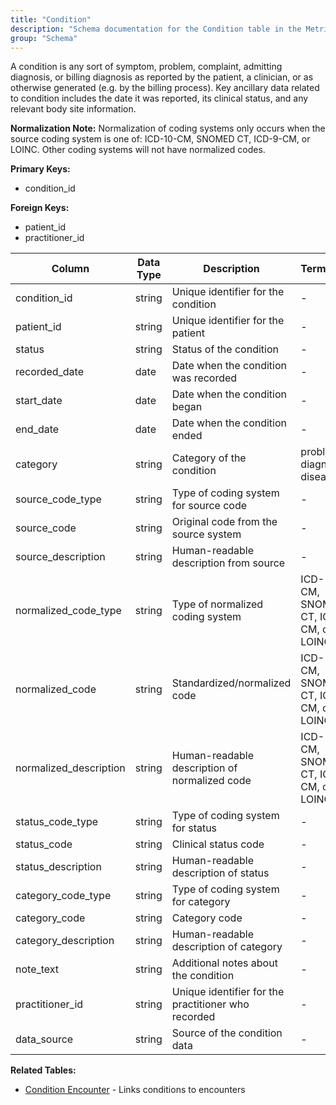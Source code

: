 ```yaml
---
title: "Condition"
description: "Schema documentation for the Condition table in the Metriport data model"
group: "Schema"
---
```


A condition is any sort of symptom, problem, complaint, admitting diagnosis, or billing diagnosis as reported by the patient, a clinician, or as otherwise generated (e.g. by the billing process). Key ancillary data related to condition includes the date it was reported, its clinical status, and any relevant body site information.

**Normalization Note:**
Normalization of coding systems only occurs when the source coding system is one of: ICD-10-CM, SNOMED CT, ICD-9-CM, or LOINC. Other coding systems will not have normalized codes.

**Primary Keys:**
* condition_id

**Foreign Keys:**
* patient_id
* practitioner_id

| Column | Data Type | Description | Terminology |
| ------ | --------- | ----------- | ----------- |
| condition_id | string | Unique identifier for the condition | - |
| patient_id | string | Unique identifier for the patient | - |
| status | string | Status of the condition | - |
| recorded_date | date | Date when the condition was recorded | - |
| start_date | date | Date when the condition began | - |
| end_date | date | Date when the condition ended | - |
| category | string | Category of the condition | problem, diagnosis, disease |
| source_code_type | string | Type of coding system for source code | - |
| source_code | string | Original code from the source system | - |
| source_description | string | Human-readable description from source | - |
| normalized_code_type | string | Type of normalized coding system | ICD-10-CM, SNOMED CT, ICD-9-CM, or LOINC |
| normalized_code | string | Standardized/normalized code | ICD-10-CM, SNOMED CT, ICD-9-CM, or LOINC |
| normalized_description | string | Human-readable description of normalized code | ICD-10-CM, SNOMED CT, ICD-9-CM, or LOINC |
| status_code_type | string | Type of coding system for status | - |
| status_code | string | Clinical status code | - |
| status_description | string | Human-readable description of status | - |
| category_code_type | string | Type of coding system for category | - |
| category_code | string | Category code | - |
| category_description | string | Human-readable description of category | - |
| note_text | string | Additional notes about the condition | - |
| practitioner_id | string | Unique identifier for the practitioner who recorded | - |
| data_source | string | Source of the condition data | - |

**Related Tables:**
* [Condition Encounter](/medical-api/handling-data/schema/condition-encounter) - Links conditions to encounters
